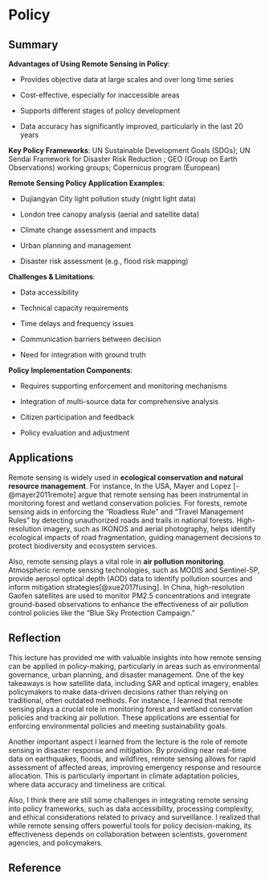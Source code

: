 # Policy

## Summary

**Advantages of Using Remote Sensing in Policy**:

-   Provides objective data at large scales and over long time series

-   Cost-effective, especially for inaccessible areas

-   Supports different stages of policy development

-   Data accuracy has significantly improved, particularly in the last 20 years

**Key Policy Frameworks**: UN Sustainable Development Goals (SDGs); UN Sendai Framework for Disaster Risk Reduction ; GEO (Group on Earth Observations) working groups; Copernicus program (European)

**Remote Sensing Policy Application Examples**:

- Dujiangyan City light pollution study (night light data)

- London tree canopy analysis (aerial and satellite data)

- Climate change assessment and impacts

- Urban planning and management

- Disaster risk assessment (e.g., flood risk mapping)

**Challenges & Limitations**:

- Data accessibility

- Technical capacity requirements

- Time delays and frequency issues

- Communication barriers between decision

- Need for integration with ground truth

**Policy Implementation Components**:

- Requires supporting enforcement and monitoring mechanisms

- Integration of multi-source data for comprehensive analysis

- Citizen participation and feedback

- Policy evaluation and adjustment

## Applications

Remote sensing is widely used in **ecological conservation and natural resource management**. For instance, In the USA, Mayer and Lopez [-@mayer2011remote] argue that remote sensing has been instrumental in monitoring forest and wetland conservation policies. For forests, remote sensing aids in enforcing the "Roadless Rule" and "Travel Management Rules" by detecting unauthorized roads and trails in national forests. High-resolution imagery, such as IKONOS and aerial photography, helps identify ecological impacts of road fragmentation, guiding management decisions to protect biodiversity and ecosystem services.

Also, remote sensing plays a vital role in **air pollution monitoring**. Atmospheric remote sensing technologies, such as MODIS and Sentinel-5P, provide aerosol optical depth (AOD) data to identify pollution sources and inform mitigation strategies[@xue2017fusing]. In China, high-resolution Gaofen satellites are used to monitor PM2.5 concentrations and integrate ground-based observations to enhance the effectiveness of air pollution control policies like the “Blue Sky Protection Campaign.”

## Reflection

This lecture has provided me with valuable insights into how remote sensing can be applied in policy-making, particularly in areas such as environmental governance, urban planning, and disaster management. One of the key takeaways is how satellite data, including SAR and optical imagery, enables policymakers to make data-driven decisions rather than relying on traditional, often outdated methods. For instance, I learned that remote sensing plays a crucial role in monitoring forest and wetland conservation policies and tracking air pollution. These applications are essential for enforcing environmental policies and meeting sustainability goals.

Another important aspect I learned from the lecture is the role of remote sensing in disaster response and mitigation. By providing near real-time data on earthquakes, floods, and wildfires, remote sensing allows for rapid assessment of affected areas, improving emergency response and resource allocation. This is particularly important in climate adaptation policies, where data accuracy and timeliness are critical.

Also, I think there are still some challenges in integrating remote sensing into policy frameworks, such as data accessibility, processing complexity, and ethical considerations related to privacy and surveillance. I realized that while remote sensing offers powerful tools for policy decision-making, its effectiveness depends on collaboration between scientists, government agencies, and policymakers. 

## Reference
